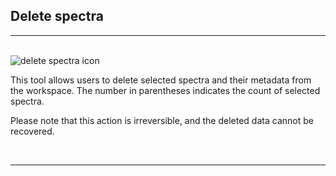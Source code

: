 
## Delete spectra
<hr />
<br />
<Image src={`${imagePath}delete_spectra_icon.svg`} alt="delete spectra icon" width={65} height={65} />

This tool allows users to delete selected spectra and their metadata from the workspace. The number in parentheses indicates the count of selected spectra. 

Please note that this action is irreversible, and the deleted data cannot be recovered.

<br />
<hr />
<br />
<div style={{ display: 'grid', gridTemplateColumns: 'repeat(3, 1fr)', gap: '1rem' }}>
  <ImageLink href="/file-management/import-spectra" image={{alt: "import spectra icon", src: `${imagePath}import_spectra_icon.svg`}} text="Import Spectra" />
  <ImageLink href="/file-management/export-spectra" image={{alt: "export spectra icon", src: `${imagePath}export_spectra_icon.svg`}} text="Export Spectra" />
  <ImageLink href="/file-management/delete-spectra" image={{alt: "delete spectra icon", src: `${imagePath}delete_spectra_icon.svg`}} text="Delete Spectra" />
</div>
